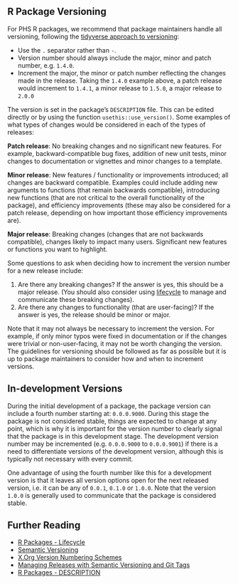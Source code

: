 ## R Package Versioning
For PHS R packages, we recommend that package maintainers handle all versioning, following the [tidyverse approach to versioning](https://r-pkgs.org/lifecycle.html#sec-lifecycle-version-number-tidyverse){target="_blank"}:

-	Use the `.` separator rather than `-`.
-	Version number should always include the major, minor and patch number, e.g. `1.4.0`. 
-	Increment the major, the minor or patch number reflecting the changes made in the release. Taking the `1.4.0` example above, a patch release would increment to `1.4.1`, a minor release to `1.5.0`, a major release to `2.0.0`

The version is set in the package's `DESCRIPTION` file. This can be edited directly or by using the function `usethis::use_version()`. Some examples of what types of changes would be considered in each of the types of releases:

**Patch release**: No breaking changes and no significant new features. For example, backward-compatible bug fixes, addition of new unit tests, minor changes to documentation or vignettes and minor changes to a template.

**Minor release**: New features / functionality or improvements introduced; all changes are backward compatible. Examples could include adding new arguments to functions (that remain backwards compatible), introducing new functions (that are not critical to the overall functionality of the package), and efficiency improvements (these may also be considered for a patch release, depending on how important those efficiency improvements are).  

**Major release**: Breaking changes (changes that are not backwards compatible), changes likely to impact many users. Significant new features or functions you want to highlight.

Some questions to ask when deciding how to increment the version number for a new release include:

1. Are there any breaking changes?
If the answer is yes, this should be a major release. (You should also consider using [lifecycle](https://lifecycle.r-lib.org/articles/communicate.html){target="_blank"} to manage and communicate these breaking changes).
2. Are there any changes to functionality (that are user-facing)?
If the answer is yes, the release should be minor or major.

Note that it may not always be necessary to increment the version. For example, if only minor typos were fixed in documentation or if the changes were trivial or non-user-facing, it may not be worth changing the version. The guidelines for versioning should be followed as far as possible but it is up to package maintainers to consider how and when to increment versions.

## In-development Versions
During the initial development of a package, the package version can include a fourth number starting at: `0.0.0.9000`. During this stage the package is not considered stable, things are expected to change at any point, which is why it is important for the version number to clearly signal that the package is in this development stage. The development version number may be incremented (e.g. `0.0.0.9000` to `0.0.0.9001`) if there is a need to differentiate versions of the development version, although this is typically not necessary with every commit.  

One advantage of using the fourth number like this for a development version is that it leaves all version options open for the next released version, i.e. it can be any of `0.0.1`, `0.1.0` or `1.0.0`. Note that the version `1.0.0` is generally used to communicate that the package is considered stable.

## Further Reading
- [R Packages - Lifecycle](https://r-pkgs.org/lifecycle.html){target="_blank"}  
- [Semantic Versioning](https://semver.org){target="_blank"}  
- [X.Org Version Numbering Schemes](https://www.x.org/releases/X11R7.7/doc/xorg-docs/Versions.html){target="_blank"}  
- [Managing Releases with Semantic Versioning and Git Tags](https://www.gitkraken.com/gitkon/semantic-versioning-git-tags){target="_blank"}  
- [R Packages - DESCRIPTION](https://r-pkgs.org/description.html){target="_blank"}
